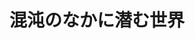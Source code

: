 ﻿---
title: "混沌のなかに潜む世界"
category: "理学院"
vol: 19
interviewee: "宍倉 光広 "
url: ""
tags: ["コンピュータ","数学","言葉"]
pdf: "19-2.pdf"
career: ""
pdfurl: "19-2/19-2.pdf"
preface: "皆さんは今までカオスという言葉を耳にしたことがあるだろうか。このカオスは混沌という意味で昔から使われてきた。しかし近年、コンピュータの発達によって発展をとげた数学の新しい分野としても知られるようになった（1993年４月当時）。今回訪れた宍倉では、このカオスを研究している。"
---
